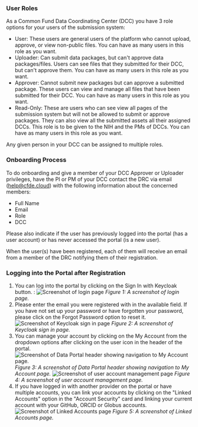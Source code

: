 ### User Roles

As a Common Fund Data Coordinating Center (DCC) you have 3 role options for your users of the submission system:

- User: These users are general users of the platform who cannot upload, approve, or view non-public files. You can have as many users in this role as you want.
- Uploader: Can submit data packages, but can't approve data packages/files. Users can see files that they submitted for their DCC, but can't approve them. You can have as many users in this role as you want.
- Approver: Cannot submit new packages but can approve a submitted package. These users can view and manage all files that have been submitted for their DCC. You can have as many users in this role as you want.
- Read-Only: These are users who can see view all pages of the submission system but will not be allowed to submit or approve packages. They can also view all the submitted assets all their assigned DCCs. This role is to be given to the NIH and the PMs of DCCs. You can have as many users in this role as you want. 

Any given person in your DCC can be assigned to multiple roles. 



### Onboarding Process
To do onboarding and give a member of your DCC Approver or Uploader privileges, have the PI or PM of your DCC contact the DRC via email ([help@cfde.cloud](mailto:help@cfde.cloud)) with the following information about the concerned members: 
- Full Name
- Email
- Role
- DCC 

Please also indicate if the user has previously logged into the portal (has a user account) or has never accessed the portal (is a new user). 

When the user(s) have been registered, each of them will receive an email from a member of the DRC notifying them of their registration.  



### Logging into the Portal after Registration
1. You can log into the portal by clicking on the Sign In with Keycloak button. : 
    ![Screenshot of login page](/img/submission_system/onboarding_1.png)
    *Figure 1: A screenshot of login page.*
2. Please enter the email you were registered with in the available field. If you have not set up your password or have forgotten your password, please click on the Forgot Password option to reset it. 
    ![Screenshot of Keycloak sign in page](/img/submission_system/onboarding_2.png)
    *Figure 2: A screenshot of Keycloak sign in page.*
3. You can manage your account by clicking on the My Account from the dropdown options after clicking on the user icon in the header of the portal. 
    ![Screenshot of Data Portal header showing navigation to My Account page.](/img/submission_system/onboarding_3.png)
    *Figure 3: A screenshot of Data Portal header showing navigation to My Account page.*
    ![Screenshot of user account management page](/img/submission_system/onboarding_4.png)
    *Figure 4: A screenshot of user account management page.*
4. If you have logged in with another provider on the portal or have multiple accounts, you can link your accounts by clicking on the "Linked Accounts" option in the "Account Security" card and linking your current account with your GitHub, ORCID or Globus accounts. 
    ![Screenshot of Linked Accounts page](/img/submission_system/onboarding_5.png)
    *Figure 5: A screenshot of Linked Accounts page.*